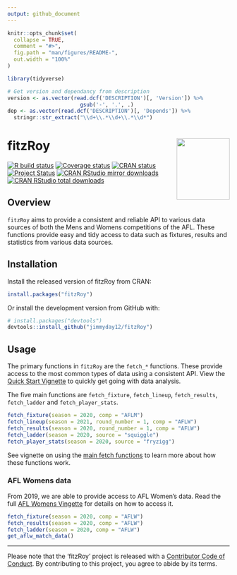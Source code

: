 ```yaml
---
output: github_document
---
```


<!-- README.md is generated from README.Rmd. Please edit that file -->

```r
knitr::opts_chunk$set(
  collapse = TRUE,
  comment = "#>",
  fig.path = "man/figures/README-",
  out.width = "100%"
)
```


```r
library(tidyverse)

# Get version and dependancy from description
version <- as.vector(read.dcf('DESCRIPTION')[, 'Version']) %>%
                       gsub('-', '.', .)
dep <- as.vector(read.dcf('DESCRIPTION')[, 'Depends']) %>%
  stringr::str_extract("\\d+\\.*\\d+\\.*\\d*")
```


# fitzRoy <img src="man/figures/fitz_hex.png" align="right" width="120" height="139"/>
<!-- badges: start -->
[![R build status](https://github.com/jimmyday12/FitzRoy/workflows/R-CMD-check/badge.svg)](https://github.com/jimmyday12/FitzRoy/actions)
[![Coverage status](https://codecov.io/gh/jimmyday12/FitzRoy/branch/master/graph/badge.svg)](https://codecov.io/github/jimmyday12/FitzRoy?branch=master)
[![CRAN status](https://www.r-pkg.org/badges/version/fitzRoy)](https://CRAN.R-project.org/package=fitzRoy)
[![Project Status](http://www.repostatus.org/badges/latest/active.svg)](http://www.repostatus.org/#active)
[![CRAN RStudio mirror downloads](https://cranlogs.r-pkg.org/badges/fitzRoy)](https://www.r-pkg.org/pkg/fitzRoy)
[![CRAN RStudio total downloads](https://cranlogs.r-pkg.org/badges/grand-total/fitzRoy)](https://www.r-pkg.org/pkg/fitzRoy)
<!-- badges: end -->

## Overview

`fitzRoy` aims to provide a consistent and reliable API to various data sources of both the Mens and Womens competitions of the AFL. These functions provide easy and tidy access to data such as fixtures, results and statistics from various data sources. 

## Installation
Install the released version of fitzRoy from CRAN:

```r
install.packages("fitzRoy")
```

Or install the development version from GitHub with:

```r
# install.packages("devtools")
devtools::install_github("jimmyday12/fitzRoy")
```

## Usage

The primary functions in `fitzRoy` are the `fetch_*` functions. These provide access to the most common types of data using a consistent API. View the [Quick Start Vignette](https://jimmyday12.github.io/fitzRoy/articles/fitzRoy.html) to quickly get going with data analysis. 

The five main functions are `fetch_fixture`, `fetch_lineup`, `fetch_results`, `fetch_ladder` and `fetch_player_stats`. 

```r
fetch_fixture(season = 2020, comp = "AFLM")
fetch_lineup(season = 2021, round_number = 1, comp = "AFLW")
fetch_results(season = 2020, round_number = 1, comp = "AFLW")
fetch_ladder(season = 2020, source = "squiggle")
fetch_player_stats(season = 2020, source = "fryzigg")
```

See vignette on using the [main fetch functions](https://jimmyday12.github.io/fitzRoy/articles/main-fetch-functions.html) to learn more about how these functions work. 

### AFL Womens data 
From 2019, we are able to provide access to AFL Women's data. Read the full [AFL Womens Vingette](https://jimmyday12.github.io/fitzRoy/articles/womens-stats.html) for details on how to access it. 

```r
fetch_fixture(season = 2020, comp = "AFLW")
fetch_results(season = 2020, comp = "AFLW")
fetch_ladder(season = 2020, comp = "AFLW")
get_aflw_match_data()

```


---

Please note that the 'fitzRoy' project is released with a [Contributor Code of Conduct](https://jimmyday12.github.io/fitzRoy/CODE_OF_CONDUCT.html). By contributing to this project, you agree to abide by its terms.

